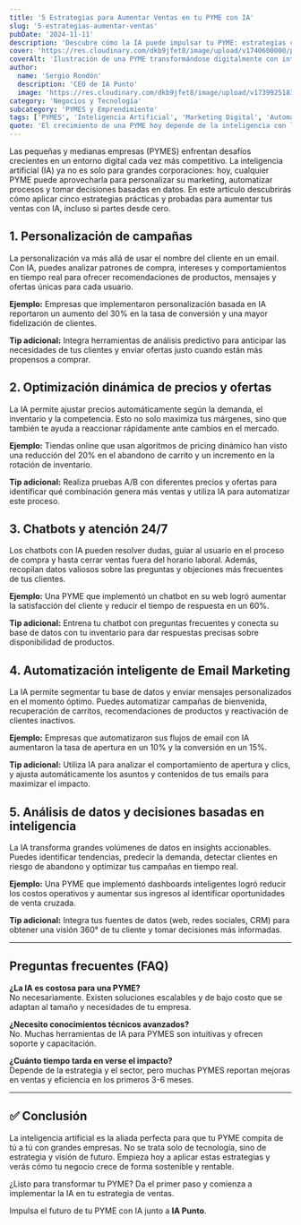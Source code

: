 ```yaml
---
title: '5 Estrategias para Aumentar Ventas en tu PYME con IA'
slug: '5-estrategias-aumentar-ventas'
pubDate: '2024-11-11'
description: 'Descubre cómo la IA puede impulsar tu PYME: estrategias concretas de marketing, automatización y datos para aumentar ventas.'
cover: 'https://res.cloudinary.com/dkb9jfet8/image/upload/v1740600000/pyme_ia_transformacion.jpg'
coverAlt: 'Ilustración de una PYME transformándose digitalmente con inteligencia artificial.'
author:
  name: 'Sergio Rondón'
  description: 'CEO de IA Punto'
  image: 'https://res.cloudinary.com/dkb9jfet8/image/upload/v1739925181/sergio_gdcaeh.png'
category: 'Negocios y Tecnología'
subcategory: 'PYMES y Emprendimiento'
tags: ['PYMES', 'Inteligencia Artificial', 'Marketing Digital', 'Automatización', 'Ventas']
quote: 'El crecimiento de una PYME hoy depende de la inteligencia con la que se aplican datos, IA y estrategia. — Sergio Rondón'
---
```


Las pequeñas y medianas empresas (PYMES) enfrentan desafíos crecientes en un entorno digital cada vez más competitivo. La inteligencia artificial (IA) ya no es solo para grandes corporaciones: hoy, cualquier PYME puede aprovecharla para personalizar su marketing, automatizar procesos y tomar decisiones basadas en datos. En este artículo descubrirás cómo aplicar cinco estrategias prácticas y probadas para aumentar tus ventas con IA, incluso si partes desde cero.

<h2 id="1-personalizacion-de-campanas">1. Personalización de campañas</h2>

La personalización va más allá de usar el nombre del cliente en un email. Con IA, puedes analizar patrones de compra, intereses y comportamientos en tiempo real para ofrecer recomendaciones de productos, mensajes y ofertas únicas para cada usuario.

**Ejemplo:** Empresas que implementaron personalización basada en IA reportaron un aumento del 30% en la tasa de conversión y una mayor fidelización de clientes.

**Tip adicional:** Integra herramientas de análisis predictivo para anticipar las necesidades de tus clientes y enviar ofertas justo cuando están más propensos a comprar.

<h2 id="2-optimizacion-de-precios-y-ofertas">2. Optimización dinámica de precios y ofertas</h2>

La IA permite ajustar precios automáticamente según la demanda, el inventario y la competencia. Esto no solo maximiza tus márgenes, sino que también te ayuda a reaccionar rápidamente ante cambios en el mercado.

**Ejemplo:** Tiendas online que usan algoritmos de pricing dinámico han visto una reducción del 20% en el abandono de carrito y un incremento en la rotación de inventario.

**Tip adicional:** Realiza pruebas A/B con diferentes precios y ofertas para identificar qué combinación genera más ventas y utiliza IA para automatizar este proceso.

<h2 id="3-chatbots-digitales-24-7">3. Chatbots y atención 24/7</h2>

Los chatbots con IA pueden resolver dudas, guiar al usuario en el proceso de compra y hasta cerrar ventas fuera del horario laboral. Además, recopilan datos valiosos sobre las preguntas y objeciones más frecuentes de tus clientes.

**Ejemplo:** Una PYME que implementó un chatbot en su web logró aumentar la satisfacción del cliente y reducir el tiempo de respuesta en un 60%.

**Tip adicional:** Entrena tu chatbot con preguntas frecuentes y conecta su base de datos con tu inventario para dar respuestas precisas sobre disponibilidad de productos.

<h2 id="4-automatizacion-de-email-marketing">4. Automatización inteligente de Email Marketing</h2>

La IA permite segmentar tu base de datos y enviar mensajes personalizados en el momento óptimo. Puedes automatizar campañas de bienvenida, recuperación de carritos, recomendaciones de productos y reactivación de clientes inactivos.

**Ejemplo:** Empresas que automatizaron sus flujos de email con IA aumentaron la tasa de apertura en un 10% y la conversión en un 15%.

**Tip adicional:** Utiliza IA para analizar el comportamiento de apertura y clics, y ajusta automáticamente los asuntos y contenidos de tus emails para maximizar el impacto.

<h2 id="5-analisis-de-datos-y-reportes">5. Análisis de datos y decisiones basadas en inteligencia</h2>

La IA transforma grandes volúmenes de datos en insights accionables. Puedes identificar tendencias, predecir la demanda, detectar clientes en riesgo de abandono y optimizar tus campañas en tiempo real.

**Ejemplo:** Una PYME que implementó dashboards inteligentes logró reducir los costos operativos y aumentar sus ingresos al identificar oportunidades de venta cruzada.

**Tip adicional:** Integra tus fuentes de datos (web, redes sociales, CRM) para obtener una visión 360° de tu cliente y tomar decisiones más informadas.

---

## Preguntas frecuentes (FAQ)

**¿La IA es costosa para una PYME?**  
No necesariamente. Existen soluciones escalables y de bajo costo que se adaptan al tamaño y necesidades de tu empresa.

**¿Necesito conocimientos técnicos avanzados?**  
No. Muchas herramientas de IA para PYMES son intuitivas y ofrecen soporte y capacitación.

**¿Cuánto tiempo tarda en verse el impacto?**  
Depende de la estrategia y el sector, pero muchas PYMES reportan mejoras en ventas y eficiencia en los primeros 3-6 meses.

---

## ✅ Conclusión

La inteligencia artificial es la aliada perfecta para que tu PYME compita de tú a tú con grandes empresas. No se trata solo de tecnología, sino de estrategia y visión de futuro. Empieza hoy a aplicar estas estrategias y verás cómo tu negocio crece de forma sostenible y rentable.

¿Listo para transformar tu PYME? Da el primer paso y comienza a implementar la IA en tu estrategia de ventas.

Impulsa el futuro de tu PYME con IA junto a **IA Punto**.
